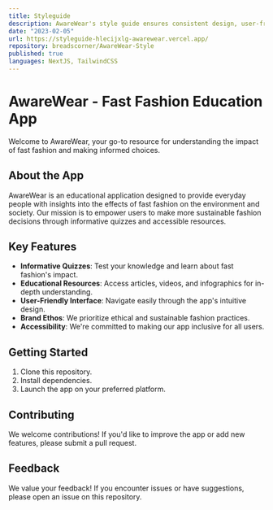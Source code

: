 ```yaml
---
title: Styleguide
description: AwareWear's style guide ensures consistent design, user-friendly content, and ethical standards for our fast fashion education app.
date: "2023-02-05"
url: https://styleguide-hlecijxlg-awarewear.vercel.app/
repository: breadscorner/AwareWear-Style
published: true
languages: NextJS, TailwindCSS
---
```



# AwareWear - Fast Fashion Education App

Welcome to AwareWear, your go-to resource for understanding the impact of fast fashion and making informed choices.

## About the App

AwareWear is an educational application designed to provide everyday people with insights into the effects of fast fashion on the environment and society. Our mission is to empower users to make more sustainable fashion decisions through informative quizzes and accessible resources.

## Key Features

- **Informative Quizzes**: Test your knowledge and learn about fast fashion's impact.
- **Educational Resources**: Access articles, videos, and infographics for in-depth understanding.
- **User-Friendly Interface**: Navigate easily through the app's intuitive design.
- **Brand Ethos**: We prioritize ethical and sustainable fashion practices.
- **Accessibility**: We're committed to making our app inclusive for all users.

## Getting Started

1. Clone this repository.
2. Install dependencies.
3. Launch the app on your preferred platform.

## Contributing

We welcome contributions! If you'd like to improve the app or add new features, please submit a pull request.

## Feedback

We value your feedback! If you encounter issues or have suggestions, please open an issue on this repository.